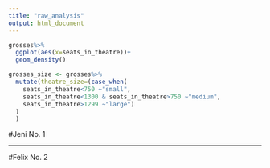 ```yaml
---
title: "raw_analysis"
output: html_document
---
```

```r
grosses%>%
  ggplot(aes(x=seats_in_theatre))+
  geom_density()
```

```r
grosses_size <- grosses%>%
  mutate(theatre_size=(case_when(
    seats_in_theatre<750 ~"small",
    seats_in_theatre<1300 & seats_in_theatre>750 ~"medium",
    seats_in_theatre>1299 ~"large")
  )
  )
```

#Jeni No. 1


________________________________________________________________________

#Felix No. 2